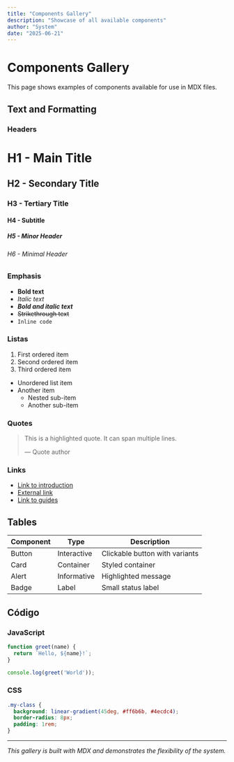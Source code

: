 ```yaml
---
title: "Components Gallery"
description: "Showcase of all available components"
author: "System"
date: "2025-06-21"
---
```


# Components Gallery

This page shows examples of components available for use in MDX files.

## Text and Formatting

### Headers
# H1 - Main Title
## H2 - Secondary Title
### H3 - Tertiary Title
#### H4 - Subtitle
##### H5 - Minor Header
###### H6 - Minimal Header

### Emphasis
- **Bold text**
- *Italic text*
- ***Bold and italic text***
- ~~Strikethrough text~~
- `Inline code`

### Listas
1. First ordered item
2. Second ordered item
3. Third ordered item

- Unordered list item
- Another item
  - Nested sub-item
  - Another sub-item

### Quotes
> This is a highlighted quote.
> It can span multiple lines.
>
> — Quote author

### Links
- [Link to introduction](/docs/introduction)
- [External link](https://example.com)
- [Link to guides](/guides/setup)

## Tables

| Component | Type | Description |
|-----------|------|-------------|
| Button | Interactive | Clickable button with variants |
| Card | Container | Styled container |
| Alert | Informative | Highlighted message |
| Badge | Label | Small status label |

## Código

### JavaScript
```javascript
function greet(name) {
  return `Hello, ${name}!`;
}

console.log(greet('World'));
```

### CSS
```css
.my-class {
  background: linear-gradient(45deg, #ff6b6b, #4ecdc4);
  border-radius: 8px;
  padding: 1rem;
}
```

---

*This gallery is built with MDX and demonstrates the flexibility of the system.*
